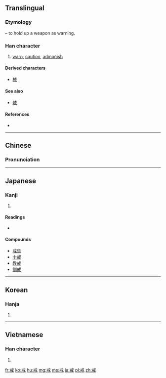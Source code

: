 ==Translingual==

===Etymology===
{{Han etyl}}
{{Han compound|戈|t1=halberd|廾|t2=hands}} – to hold up a weapon as warning.

===Han character===
{{Han char|rn=62|rad=戈|as=03|sn=7|four=5340<sub>0</sub>|canj=戈廿 (IT)|ids=⿹[[戈]][[廾]]}}

# [[warn]], [[caution]], [[admonish]]

====Derived characters====
* [[械]]

====See also====
* [[賊]] <!-- Graphically similar component -->

====References====
* {{Han ref|kx=0412.050|dkj=11548|dj=0754.040|hdz=21400.050|uh=6212|ud=25106|bh=A7D9|bd=42969}}

----

==Chinese==
{{zh-forms}}

===Pronunciation===
{{zh-pron
|m=jiè
|c=gaai3
|mn=kài
|mc=y
|oc=y
|ma=
|cat=v
}}

----

==Japanese==

===Kanji===
{{ja-kanji|grade=c|rs=戈03}}

# {{defn|lang=ja|sort=戈03}}

====Readings====
* {{ja-readings|goon=[[け]] (ke) {{non-joyo-reading}}|kanon=[[かい]] (kai)|kun=[[いましめる]] (imashimeru), [[いましめ]] (imashime)}}

====Compounds====
* [[戒告]]
* [[十戒]]
* [[教戒]]
* [[訓戒]]

----

==Korean==

===Hanja===
{{ko-hanja|hangeul=계|eumhun=|rv=gye|mr=kye|y=kyey}}

# {{defn|lang=ko|sort=戈03}}

----

==Vietnamese==

===Han character===
{{vi-hantu|giới|rs=戈03}}

# {{defn|lang=vi|sort=戈03}}

[[fr:戒]]
[[ko:戒]]
[[hu:戒]]
[[mg:戒]]
[[ms:戒]]
[[ja:戒]]
[[pl:戒]]
[[zh:戒]]